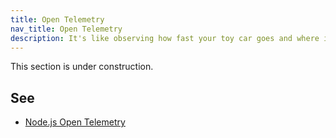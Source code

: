 ```yaml
---
title: Open Telemetry
nav_title: Open Telemetry
description: It's like observing how fast your toy car goes and where it goes
---
```


<Note type="warning" fill>
  This section is under construction.
</Note>

## See

- [Node.js Open Telemetry](/wiki/open-telemetry/nodejs)